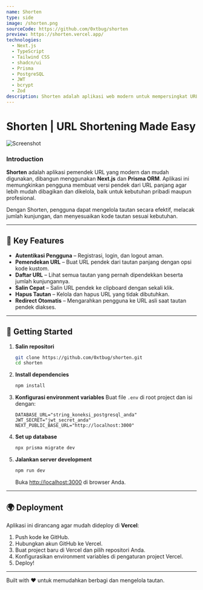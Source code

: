 ```yaml
---
name: Shorten
type: side
image: /shorten.png
sourceCode: https://github.com/0xtbug/shorten
preview: https://shorten.vercel.app/
technologies:
  - Next.js
  - TypeScript
  - Tailwind CSS
  - shadcn/ui
  - Prisma
  - PostgreSQL
  - JWT
  - bcrypt
  - Zod
description: Shorten adalah aplikasi web modern untuk mempersingkat URL, memudahkan pengguna dalam membagikan dan mengelola tautan panjang. Dibangun dengan Next.js dan Prisma, aplikasi ini menghadirkan antarmuka yang ramah pengguna, autentikasi, dan fitur manajemen URL.
---
```


# Shorten | URL Shortening Made Easy
![Screenshot](/shorten.png)

### Introduction
**Shorten** adalah aplikasi pemendek URL yang modern dan mudah digunakan, dibangun menggunakan **Next.js** dan **Prisma ORM**.
Aplikasi ini memungkinkan pengguna membuat versi pendek dari URL panjang agar lebih mudah dibagikan dan dikelola, baik untuk kebutuhan pribadi maupun profesional.

Dengan Shorten, pengguna dapat mengelola tautan secara efektif, melacak jumlah kunjungan, dan menyesuaikan kode tautan sesuai kebutuhan.

---

## 🌟 Key Features
- **Autentikasi Pengguna** – Registrasi, login, dan logout aman.
- **Pemendekan URL** – Buat URL pendek dari tautan panjang dengan opsi kode kustom.
- **Daftar URL** – Lihat semua tautan yang pernah dipendekkan beserta jumlah kunjungannya.
- **Salin Cepat** – Salin URL pendek ke clipboard dengan sekali klik.
- **Hapus Tautan** – Kelola dan hapus URL yang tidak dibutuhkan.
- **Redirect Otomatis** – Mengarahkan pengguna ke URL asli saat tautan pendek diakses.

---

## 🚀 Getting Started

1. **Salin repositori**
   ```bash
   git clone https://github.com/0xtbug/shorten.git
   cd shorten

2. **Install dependencies**

   ```bash
   npm install
   ```

3. **Konfigurasi environment variables**
   Buat file `.env` di root project dan isi dengan:

   ```
   DATABASE_URL="string_koneksi_postgresql_anda"
   JWT_SECRET="jwt_secret_anda"
   NEXT_PUBLIC_BASE_URL="http://localhost:3000"
   ```

4. **Set up database**

   ```bash
   npx prisma migrate dev
   ```

5. **Jalankan server development**

   ```bash
   npm run dev
   ```

   Buka [http://localhost:3000](http://localhost:3000) di browser Anda.

---

## 🌍 Deployment

Aplikasi ini dirancang agar mudah dideploy di **Vercel**:

1. Push kode ke GitHub.
2. Hubungkan akun GitHub ke Vercel.
3. Buat project baru di Vercel dan pilih repositori Anda.
4. Konfigurasikan environment variables di pengaturan project Vercel.
5. Deploy!

---

Built with ❤️ untuk memudahkan berbagi dan mengelola tautan.
